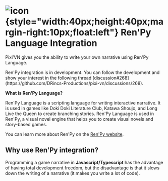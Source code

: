 # ![icon](/renpy.svg){style="width:40px;height:40px;margin-right:10px;float:left"} Ren'Py Language Integration

Pixi’VN gives you the ability to write your own narrative using Ren'Py Language.

<Callout title="This page is under construction" type="warn">
Ren'Py integration is in development. You can follow the development and show your interest in the following thread [discussion#268](https://github.com/DRincs-Productions/pixi-vn/discussions/268).
</Callout>

**What is Ren'Py Language?**

Ren'Py Language is a scripting language for writing interactive narrative. It is used in games like Doki Doki Literature Club, Katawa Shoujo, and Long Live the Queen to create branching stories. Ren'Py Language is used in Ren'Py, a visual novel engine that helps you to create visual novels and story-based games.

You can learn more about Ren'Py on the [Ren'Py website](https://www.renpy.org/).

## Why use Ren'Py integration?

Programming a game narrative in **Javascript/Typescript** has the advantage of having total development freedom, but the disadvantage is that it slows down the writing of a narrative (it makes you write a lot of code).
